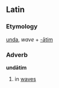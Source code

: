 ==Latin==
===Etymology===
[[unda]], ''wave'' + [[-atim|-ātim]]
===Adverb===
'''undātim'''

#in [[wave]]s